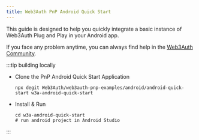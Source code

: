```yaml
---
title: Web3Auth PnP Android Quick Start
---
```


This guide is designed to help you quickly integrate a basic instance of Web3Auth Plug and Play in
your Android app.

If you face any problem anytime, you can always find help in the
[Web3Auth Community](https://web3auth.io/community/c/help-pnp/pnp-android/16).

:::tip building locally

- Clone the PnP Android Quick Start Application

  ```shell npm2yarn
  npx degit Web3Auth/web3auth-pnp-examples/android/android-quick-start w3a-android-quick-start
  ```

- Install & Run

  ```shell npm2yarn
  cd w3a-android-quick-start
  # run android project in Android Studio
  ```

:::
